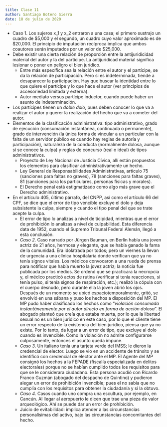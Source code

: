 ```yaml
---
title: Clase 11
author: Santiago Botero Sierra
date: 18 de julio de 2020
---
```


+ Caso 1. Los sujeros x_1 y x_2 entraron a una casa; el primero sustrajo un
	cuadro de $5,000 y el segundo, un cuadro cuyo valor aproximado es de
	$20,000. El principio de imputación recíproca implica que ambos coautores
	serán imputados por un valor de $25,000.
+ Debe existir una cierta relación de proporción entre la antijuridicidad
	material del autor y la del partícipe. La antijuridicad material
	significa lesionar o poner en peligro el bien jurídico.
	- Entre más específica sea la relación entre el autor y el partícipe,
		se da la relación de participación. Pero si es indeterminada, tiende a
		desaparecer la participación. Hay que buscar la identidad entre lo que
		quiere el partícipe y lo que hace el autor (ver principios de
		accesoriedad limitada y externa).
	- Autor mediato versus partícipe inductor, cuando puede haber un asunto de
		indeterminación.
+ Los partícipes tienen un *doble dolo*, pues deben conocer lo que va a realizar
 	el autor y querer la realización del hecho que va a cometer del autor.
+ Elementos de la clasificación administrativa: tipo administrativo, grado de
	ejecución (consumación instantánea, continuada o permanente), grado de
	intervención (la única forma de vincular a un particular con la falta de
	un servidor público es cuando hay reglas de autoría y participación),
	naturaleza de la conducta (normalmente dolosa, aunque sí se conoce la
	culpa) y reglas de concurso (real o ideal) de tipos administrativos.
	- Proyecto de Ley Nacional de Justicia Cívica, allí están propuestos los
		elementos para clasificar administrativamente un hecho.
	- Ley General de Responsabilidades Administrativas, artículo 75 (sanciones
		para faltas no graves), 78 (sanciones para faltas graves), 81 (sanciones
		para los particulares, personas físicas y morales).
	- El Derecho penal está estigmatizado como algo más grave que el Derecho
		administrativo.
+ En el artículo 405, último párrafo, del CNPP, así como el artículo 66 del CPF,
	se dice que el error de tipo  vencible excluye el dolo y deja subsistente la
	culpa, siempre y cuando el  tipo penal del que se trate acepte la culpa.
	- El error de tipo lo analizas a nivel de ticipidad, mientras que el error
		de prohibición lo analizas a nivel de culpabilidad. Esta diferencia
		data de 1952, cuando el Supremo Tribunal Federal Alemán, llegó a esta
		conclusión.
	- *Caso 2*. Caso narrado por Jürgen Bauman, en Berlín había una joven actriz
		de 21 años, hermosa y elegante, que se había ganado la fama de la
		comunidad. Era idolatrada por todos; pero un viernes la llevan de
		urgencia a una clínica hospitalaria donde verifican que ya no tenía
		signos vitales. Los médicos convocaron a una rueda de prensa para
		notificar que había muerto la jovez actriz; la noticia fue publicada por
		los medios. Se ordenó que se practicara la necropcia y, el médico
		practicó actos de rutina (verificar si tenía reacciones, si tenía pulso,
		si tenía signos de respiración, etc.); realizó la cópula con el cuerpo
		desnudo, pero durante ella la joven abrió los ojos. Después de un
		momento se ubicó espaciotemporalmente, gritó, se envolvió en una sábana
		y puso los hechos a disposición del MP. El MP pudo haber clasificado los
		hechos como "*violación consumada instantáneamente por el autor directo
		en forma de acción dolosa*". El abogado planteó que creía que estaba
		muerta, por lo que la libertad sexual no es un bien jurídico en este
		caso, por lo que el cliente tiene un error respecto de la existencia del
		bien jurídico, piensa que ya no existe. Por lo tanto, da lugar a un
		error de tipo, que excluye al dolo cuando es invencible. Como la
		violación no admite configurarse culposamente, entonces el asunto queda
		impune.
	- *Caso 3*. Un italiano tenía una tarjeta verde del IMSS; le dieron la
		credencial de elector. Luego se vio en un accidente de tránsito y se
		identificó con credencial de elector ante el MP. El Agente del MP
		consignó los hechos a la FEPADE (fiscalía especializada en delitos
		electorales) porque no se habían cumplido todos los requisitos para que
		se le considerara ciudadano. Esta persona acudió con Ricardo Franco
		Guzmán (abogado del despacho de Quintino) y pudieron alegar un error de
		prohibición invencible; pues el no sabía que no cumplía con los
		requisitos para obtener la ciudadanía y sí la obtuvo.
	- *Caso 4*. Casos cuando uno compra una escultura, por ejemplo, en Cancún.
		Al llegar al aeropuerto le dicen que trae una pieza de valor
		arqueológico. Ahí se puede dar un error de prohibición.
	- Juicio de evitabilidad: implica atender a las circunstancias
		personalísimas del activo, bajo las circunstancias concomitantes del
		hecho.
